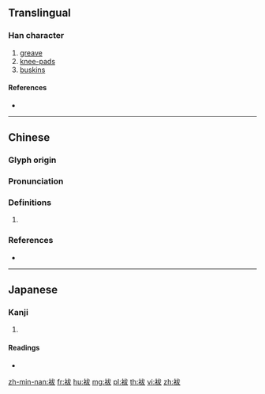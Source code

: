 {{character info/new}}
==Translingual==

===Han character===
{{Han char|rn=145|rad=衣|as=05|sn=11|four=33244|canj=LIKE,LIKK}}

# [[greave]]
# [[knee-pad]]s
# [[buskin]]s

====References====
* {{Han ref|kx=1114.220|dkj=34197|dj=1580.090|hdz=53082.090|uh=889A|ud=34970|bh=D7B7|bd=55223}}

----

==Chinese==
{{zh-forms}}

===Glyph origin===
{{Han etym}}

===Pronunciation===
{{zh-pron
|m=bō,fú,feì
|c=fat1
|mc=y
|oc=y
|cat=
}}
{{zh-attn-split}}

===Definitions===
{{zh-hanzi}}

# {{rfdef|zh}}

===References===
* {{R:twedu|B04483}}

----

==Japanese==

===Kanji===
{{ja-kanji|grade=|rs=衣05}}

# {{defn|lang=ja|sort=衣05}}

====Readings====
* {{ja-readings|on=[[はつ]] (hatsu), [[はち]] (hachi), [[ひ]] (hi)|kun=[[ふく]] (fuku)|nanori=}}

[[zh-min-nan:袚]]
[[fr:袚]]
[[hu:袚]]
[[mg:袚]]
[[pl:袚]]
[[th:袚]]
[[vi:袚]]
[[zh:袚]]